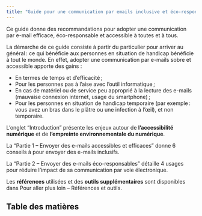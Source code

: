```yaml
---
title: "Guide pour une communication par emails inclusive et éco-responsable"
---
```


Ce guide donne des recommandations pour adopter une communication par e-mail efficace, éco-responsable et accessible à toutes et à tous.  

La démarche de ce guide consiste à partir du particulier pour arriver au général : ce qui bénéficie aux personnes en situation de handicap bénéficie à tout le monde. En effet, adopter une communication par e-mails sobre et accessible apporte des gains :  

- En termes de temps et d’efficacité ; 
- Pour les personnes pas à l’aise avec l’outil informatique ; 
- En cas de matériel ou de service peu approprié à la lecture des e-mails (mauvaise connexion internet, usage du smartphone) ; 
- Pour les personnes en situation de handicap temporaire (par exemple : vous avez un bras dans le plâtre ou une infection à l’œil), et non temporaire. 

L'onglet "Introduction" présente les enjeux autour de **l'accessibilité numérique** et de **l’empreinte environnementale du numérique**.

La "Partie 1 – Envoyer des e-mails accessibles et efficaces" <!-- ajouter lien vers cette page --> donne 6 conseils à pour envoyer des e-mails inclusifs.

La "Partie 2 – Envoyer des e-mails éco-responsables" <!-- ajouter lien vers cette page --> détaille 4 usages pour réduire l'impact de sa communication par voie électronique.

Les **références** utilisées et des **outils supplémentaires** sont disponibles dans Pour aller plus loin – Références et outils. <!-- ajouter lien vers cette page --> 

## Table des matières <!-- ajouter liens vers cette partie --> 
